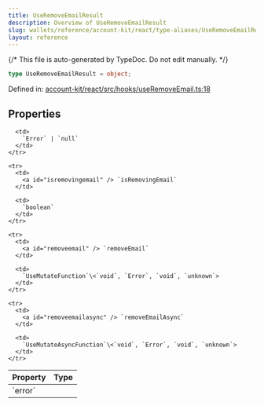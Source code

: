 ```yaml
---
title: UseRemoveEmailResult
description: Overview of UseRemoveEmailResult
slug: wallets/reference/account-kit/react/type-aliases/UseRemoveEmailResult
layout: reference
---
```


{/* This file is auto-generated by TypeDoc. Do not edit manually. */}

```ts
type UseRemoveEmailResult = object;
```

Defined in: [account-kit/react/src/hooks/useRemoveEmail.ts:18](https://github.com/alchemyplatform/aa-sdk/blob/0cc60e9f694c242d91befdaa2f26cdec3ee389c5/account-kit/react/src/hooks/useRemoveEmail.ts#L18)

## Properties

<table>
  <thead>
    <tr>
      <th align="left">Property</th>
      <th align="left">Type</th>
    </tr>
  </thead>

  <tbody>
    <tr>
      <td>
        <a id="error" /> `error`
      </td>

      <td>
        `Error` | `null`
      </td>
    </tr>

    <tr>
      <td>
        <a id="isremovingemail" /> `isRemovingEmail`
      </td>

      <td>
        `boolean`
      </td>
    </tr>

    <tr>
      <td>
        <a id="removeemail" /> `removeEmail`
      </td>

      <td>
        `UseMutateFunction`\<`void`, `Error`, `void`, `unknown`>
      </td>
    </tr>

    <tr>
      <td>
        <a id="removeemailasync" /> `removeEmailAsync`
      </td>

      <td>
        `UseMutateAsyncFunction`\<`void`, `Error`, `void`, `unknown`>
      </td>
    </tr>

  </tbody>
</table>
